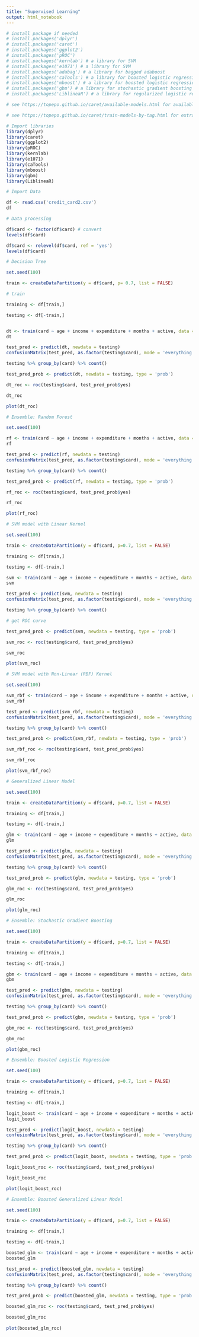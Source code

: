 ---
title: "Supervised Learning"
output: html_notebook
---

```{r}
# install package if needed 
# install.packages('dplyr')
# install.packages('caret')
# install.packages('ggplot2')
# install.packages('pROC')
# install.packages('kernlab') # a library for SVM
# install.packages('e1071') # a library for SVM
# install.packages('adabag') # a library for bagged adaboost
# install.packages('caTools') # a library for boosted logistic regression
# install.packages('mboost') # a library for boosted logistic regression
# install.packages('gbm') # a library for stochastic gradient boosting
# install.packages('LiblineaR') # a library for regularized logistic regression

# see https://topepo.github.io/caret/available-models.html for available models in caret. These models require new libraries installed and they may depend on your version of R and may take a long time to run depending on your computer.  

# see https://topepo.github.io/caret/train-models-by-tag.html for extra packages needed for each model in caret. 

```

```{r}
# Import libraries
library(dplyr)
library(caret)
library(ggplot2)
library(pROC)
library(kernlab)
library(e1071)
library(caTools)
library(mboost)
library(gbm)
library(LiblineaR)

```

```{r}
# Import Data

df <- read.csv('credit_card2.csv') 
df

# Data processing 

df$card <- factor(df$card) # convert 
levels(df$card)

df$card <- relevel(df$card, ref = 'yes')
levels(df$card)


```

```{r}
# Decision Tree

set.seed(100)

train <- createDataPartition(y = df$card, p= 0.7, list = FALSE)

# train

training <- df[train,]

testing <- df[-train,]


dt <- train(card ~ age + income + expenditure + months + active, data = training, method = 'rpart', parms = list(split = 'information'))
dt

test_pred <- predict(dt, newdata = testing)
confusionMatrix(test_pred, as.factor(testing$card), mode = 'everything')

testing %>% group_by(card) %>% count()

test_pred_prob <- predict(dt, newdata = testing, type = 'prob')

dt_roc <- roc(testing$card, test_pred_prob$yes)

dt_roc

plot(dt_roc)

```

```{r}
# Ensemble: Random Forest

set.seed(100)

rf <- train(card ~ age + income + expenditure + months + active, data = training, method = 'rf', ntree = 100, maxdepth = 10, parms = list(split = 'information'))
rf

test_pred <- predict(rf, newdata = testing)
confusionMatrix(test_pred, as.factor(testing$card), mode = 'everything')

testing %>% group_by(card) %>% count()

test_pred_prob <- predict(rf, newdata = testing, type = 'prob')

rf_roc <- roc(testing$card, test_pred_prob$yes)

rf_roc

plot(rf_roc)

```

```{r}
# SVM model with Linear Kernel

set.seed(100)

train <- createDataPartition(y = df$card, p=0.7, list = FALSE)

training <- df[train,]

testing <- df[-train,]

svm <- train(card ~ age + income + expenditure + months + active, data = training, method = 'svmLinear', prob.model = TRUE)
svm

test_pred <- predict(svm, newdata = testing)
confusionMatrix(test_pred, as.factor(testing$card), mode = 'everything')

testing %>% group_by(card) %>% count()

# get ROC curve 

test_pred_prob <- predict(svm, newdata = testing, type = 'prob')

svm_roc <- roc(testing$card, test_pred_prob$yes)

svm_roc

plot(svm_roc)

```

```{r}
# SVM model with Non-Linear (RBF) Kernel

set.seed(100)

svm_rbf <- train(card ~ age + income + expenditure + months + active, data = training, method = 'svmRadial', prob.model = TRUE)
svm_rbf

test_pred <- predict(svm_rbf, newdata = testing)
confusionMatrix(test_pred, as.factor(testing$card), mode = 'everything')

testing %>% group_by(card) %>% count()

test_pred_prob <- predict(svm_rbf, newdata = testing, type = 'prob')

svm_rbf_roc <- roc(testing$card, test_pred_prob$yes)

svm_rbf_roc

plot(svm_rbf_roc)

```


```{r}
# Generalized Linear Model 

set.seed(100)

train <- createDataPartition(y = df$card, p=0.7, list = FALSE)

training <- df[train,]

testing <- df[-train,]

glm <- train(card ~ age + income + expenditure + months + active, data = training, method = 'glm')
glm

test_pred <- predict(glm, newdata = testing)
confusionMatrix(test_pred, as.factor(testing$card), mode = 'everything')

testing %>% group_by(card) %>% count()

test_pred_prob <- predict(glm, newdata = testing, type = 'prob')

glm_roc <- roc(testing$card, test_pred_prob$yes)

glm_roc

plot(glm_roc)

```

```{r}
# Ensemble: Stochastic Gradient Boosting

set.seed(100)

train <- createDataPartition(y = df$card, p=0.7, list = FALSE)

training <- df[train,]

testing <- df[-train,]

gbm <- train(card ~ age + income + expenditure + months + active, data = training, method = 'gbm')
gbm

test_pred <- predict(gbm, newdata = testing)
confusionMatrix(test_pred, as.factor(testing$card), mode = 'everything')

testing %>% group_by(card) %>% count()

test_pred_prob <- predict(gbm, newdata = testing, type = 'prob')

gbm_roc <- roc(testing$card, test_pred_prob$yes)

gbm_roc

plot(gbm_roc)

```


```{r}
# Ensemble: Boosted Logistic Regression

set.seed(100)

train <- createDataPartition(y = df$card, p=0.7, list = FALSE)

training <- df[train,]

testing <- df[-train,]

logit_boost <- train(card ~ age + income + expenditure + months + active, data = training, method = 'LogitBoost', prob.model = TRUE)
logit_boost

test_pred <- predict(logit_boost, newdata = testing)
confusionMatrix(test_pred, as.factor(testing$card), mode = 'everything')

testing %>% group_by(card) %>% count()

test_pred_prob <- predict(logit_boost, newdata = testing, type = 'prob')

logit_boost_roc <- roc(testing$card, test_pred_prob$yes)

logit_boost_roc

plot(logit_boost_roc)

```


```{r}
# Ensemble: Boosted Generalized Linear Model 

set.seed(100)

train <- createDataPartition(y = df$card, p=0.7, list = FALSE)

training <- df[train,]

testing <- df[-train,]

boosted_glm <- train(card ~ age + income + expenditure + months + active, data = training, method = 'glmboost')
boosted_glm

test_pred <- predict(boosted_glm, newdata = testing)
confusionMatrix(test_pred, as.factor(testing$card), mode = 'everything')

testing %>% group_by(card) %>% count()

test_pred_prob <- predict(boosted_glm, newdata = testing, type = 'prob')

boosted_glm_roc <- roc(testing$card, test_pred_prob$yes)

boosted_glm_roc
    
plot(boosted_glm_roc)

```

